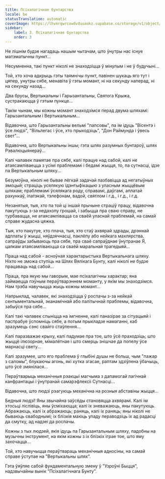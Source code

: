 ```yaml
---
title: Псіхалагічнае бунтарства
locale: be
statusTranslation: automatic
coverImage: https://lhvmrqwrcowdvduuaukz.supabase.co/storage/v1/object/public/strapi-uploads/small_cover-tratado-de-psicologia-revolucionaria.webp-5e15e1cec4e0ebebcde5d7fc7565d8fd.webp
sidebar:
    label: 3. Псіхалагічнае бунтарства
    order: 3
---
```

Не лішнім будзе нагадаць нашым чытачам, што ўнутры нас існуе матэматычны пункт...

Несумненна, такі пункт ніколі не знаходзіцца ў мінулым і не ў будучыні...

Той, хто хоча адкрыць гэты таямнічы пункт, павінен шукаць яго тут і цяпер, унутры сябе, менавіта ў гэты момант, ні на секунду наперад, ні на секунду назад...

Два брусы, Вертыкальны і Гарызантальны, Святога Крыжа, сустракаюцца ў гэтым пункце...

Такім чынам, мы кожны момант знаходзімся перад двума шляхамі: Гарызантальным і Вертыкальным...

Відавочна, што Гарызантальны вельмі "папсовы", па ім ідуць "Вісентэ і ўсе людзі", "Вільлегас і ўсе, хто прыходзіць", "Дон Раймунда і ўвесь свет"...

Відавочна, што Вертыкальны іншы; гэта шлях разумных бунтароў, шлях Рэвалюцыянераў...

Калі чалавек памятае пра сябе, калі працуе над сабой, калі не атаясамліваецца з усімі праблемамі і бедамі жыцця, то, па сутнасці, ідзе па Вертыкальным шляху...

Безумоўна, ніколі не бывае лёгкай задачай пазбавіцца ад негатыўных эмоцый; страціць усялякую ідэнтыфікацыю з уласным жыццёвым шляхам; праблемамі ўсялякага роду, справамі, даўгамі, аплатай рахункаў, іпатэкай, тэлефонам, вадой, святлом і г.д., і г.д., і г.д.

Незанятыя, тыя, хто па той ці іншай прычыне страціў працу, відавочна пакутуюць з-за недахопу грошай, і забыцца пра сваю справу, не турбавацца, не атаясамлівацца са сваёй уласнай праблемай, на самай справе жудасна цяжка.

Тыя, хто пакутуе, хто плача, тыя, хто стаў ахвярай здрады, дрэннай адплаты ў жыцці, няўдзячнасці, паклёпу або нейкага махлярства, сапраўды забываюць пра сябе, пра сваё сапраўднае ўнутранае Я, цалкам атаясамліваюцца са сваёй маральнай трагедыяй...

Праца над сабой - асноўная характарыстыка Вертыкальнага шляху. Ніхто не зможа ступіць на Шлях Вялікага Бунту, калі ніколі не будзе працаваць над сабой...

Праца, пра якую мы гаворым, мае псіхалагічны характар; яна займаецца пэўным пераўтварэннем моманту, у якім мы знаходзімся. Нам трэба навучыцца жыць кожны момант...

Напрыклад, чалавек, які знаходзіцца ў роспачы з-за нейкай сентыментальнай, эканамічнай або палітычнай праблемы, відавочна, забыўся пра сябе...

Калі такі чалавек спыніцца на імгненне, калі паназірае за сітуацыяй і паспрабуе ўспомніць сябе, а потым прыкладзе намаганні, каб зразумець сэнс свайго стаўлення...

Калі паразважае крыху, калі падумае пра тое, што ўсё праходзіць; што жыццё ілюзорнае, мімалётнае і што смерць знішчае да попелу ўсе марнасці свету...

Калі зразумее, што яго праблема ў глыбіні душы не больш, чым "пажар з саломы", блукаючы агонь, які хутка згасае, раптам здзіўлена ўбачыць, што ўсё змянілася...

Пераўтварыць механічныя рэакцыі магчыма з дапамогай лагічнай канфрантацыі і ўнутранай самарэфлексіі Сутнасці...

Відавочна, што людзі рэагуюць механічна на розныя абставіны жыцця...

Бедныя людзі! Яны звычайна заўсёды становяцца ахвярамі. Калі ім хтосьці ліслівіць, яны ўсміхаюцца; калі іх зневажаюць, яны пакутуюць. Абражаюць, калі іх абражаюць; раняць, калі іх раняць; яны ніколі не бываюць свабоднымі; іх блізкія маюць уладу пераводзіць іх ад радасці да смутку, ад надзеі да роспачы.

Кожны з тых людзей, якія ідуць па Гарызантальным шляху, падобны на музычны інструмент, на якім кожны з іх блізкіх іграе тое, што яму захочацца...

Той, хто навучыцца пераўтвараць механічныя адносіны, на самай справе ўступае на "Вертыкальны шлях".

Гэта ўяўляе сабой фундаментальную змену ў "Узроўні Быцця", надзвычайны вынік "Псіхалагічнага Бунту".


